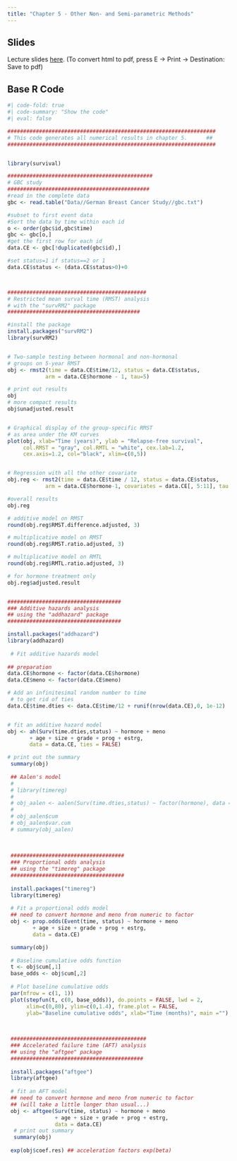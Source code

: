 ```yaml
---
title: "Chapter 5 - Other Non- and Semi-parametric Methods"
---
```


## Slides

Lecture slides [here](chap5.html){target="_blank"}. (To convert html to pdf, press E $\to$ Print $\to$ Destination: Save to pdf)

## Base R Code

```r
#| code-fold: true
#| code-summary: "Show the code"
#| eval: false

##################################################################
# This code generates all numerical results in chapter 5.      ##
##################################################################


library(survival)

##############################################
# GBC study
#############################################
#read in the complete data
gbc <- read.table("Data//German Breast Cancer Study//gbc.txt")

#subset to first event data
#Sort the data by time within each id
o <- order(gbc$id,gbc$time)
gbc <- gbc[o,]
#get the first row for each id
data.CE <- gbc[!duplicated(gbc$id),]

#set status=1 if status==2 or 1
data.CE$status <- (data.CE$status>0)+0



############################################
# Restricted mean surval time (RMST) analysis
# with the "survRM2" package
##########################################

#install the package
install.packages("survRM2")
library(survRM2)


# Two-sample testing between hormonal and non-hormonal
# groups on 5-year RMST
obj <- rmst2(time = data.CE$time/12, status = data.CE$status, 
            arm = data.CE$hormone - 1, tau=5)

# print out results
obj
# more compact results
obj$unadjusted.result


# Graphical display of the group-specific RMST 
# as area under the KM curves
plot(obj, xlab="Time (years)", ylab = "Relapse-free survival",
     col.RMST = "gray", col.RMTL = "white", cex.lab=1.2,
     cex.axis=1.2, col="black", xlim=c(0,5))


# Regression with all the other covariate
obj.reg <- rmst2(time = data.CE$time / 12, status = data.CE$status, 
            arm = data.CE$hormone-1, covariates = data.CE[, 5:11], tau = 5)

#overall results
obj.reg

# additive model on RMST
round(obj.reg$RMST.difference.adjusted, 3)

# multiplicative model on RMST
round(obj.reg$RMST.ratio.adjusted, 3)

# multiplicative model on RMTL
round(obj.reg$RMTL.ratio.adjusted, 3)

# for hormone treatment only 
obj.reg$adjusted.result


####################################
### Additive hazards analysis
## using the "addhazard" package
####################################

install.packages("addhazard")
library(addhazard)
 
 # Fit additive hazards model
 
## preparation
data.CE$hormone <- factor(data.CE$hormone)
data.CE$meno <- factor(data.CE$meno) 

# Add an infinitesimal random number to time
 # to get rid of ties
data.CE$time.dties <- data.CE$time/12 + runif(nrow(data.CE),0, 1e-12) 


# fit an additive hazard model
obj <- ah(Surv(time.dties,status) ~ hormone + meno
       + age + size + grade + prog + estrg,
       data = data.CE, ties = FALSE)

# print out the summary
 summary(obj)
 
 ## Aalen's model
 # 
 # library(timereg)
 # 
 # obj_aalen <- aalen(Surv(time.dties,status) ~ factor(hormone), data = data.CE)
 # 
 # obj_aalen$cum
 # obj_aalen$var.cum
 # summary(obj_aalen)
 
 
 
 ####################################
 ### Proportional odds analysis
 ## using the "timereg" package
 ####################################
 
 install.packages("timereg")
 library(timereg)
 
 # Fit a proportional odds model
 ## need to convert hormone and meno from numeric to factor
 obj <- prop.odds(Event(time, status) ~ hormone + meno
        + age + size + grade + prog + estrg,
        data = data.CE)

 summary(obj)
 
 # Baseline cumulative odds function
 t <- obj$cum[,1]
 base_odds <- obj$cum[,2]
 
 # Plot baseline cumulative odds
 par(mfrow = c(1, 1))
 plot(stepfun(t, c(0, base_odds)), do.points = FALSE, lwd = 2,
      xlim=c(0,80), ylim=c(0,1.4), frame.plot = FALSE,
      ylab="Baseline cumulative odds", xlab="Time (months)", main ="")
 

 
 ###########################################
 ### Accelerated failure time (AFT) analysis
 ## using the "aftgee" package
 ##########################################
 
 install.packages("aftgee")
 library(aftgee)
 
 # fit an AFT model
 ## need to convert hormone and meno from numeric to factor
 ## (will take a little longer than usual...)
 obj <- aftgee(Surv(time, status) ~ hormone + meno
               + age + size + grade + prog + estrg,
               data = data.CE)
  # print out summary
  summary(obj)
 
 exp(obj$coef.res) ## acceleration factors exp(beta)
 
```
